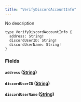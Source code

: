 ```yaml
---
title: "VerifyDiscordAccountInfo"
---
```


No description

```
type VerifyDiscordAccountInfo {
  address: String!
  discordUserID: String!
  discordUserName: String!
}

```

### Fields[](#fields "Direct link to heading")

#### `address` ([String](/developer/graphql-api/references/scalars/string))[](#address-string "Direct link to heading")

#### `discordUserID` ([String](/developer/graphql-api/references/scalars/string))[](#discorduserid-string "Direct link to heading")

#### `discordUserName` ([String](/developer/graphql-api/references/scalars/string))[](#discordusername-string "Direct link to heading")